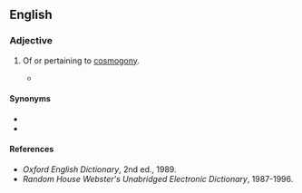 ==English==

===Adjective===
{{en-adj|-}}

# {{lb|en|archaic}} Of or pertaining to [[cosmogony]].
#* {{quote-text|en|year=1854|author=[[w:Henry_David_Thoreau|Henry David Thoreau]]|title=Walden|chapter=16|passage=In the morning I bathe my intellect in the stupendous and '''cosmogonal''' philosophy of the Bhagvat-Geeta, since whose composition years of the gods have elapsed, and in comparison with which our modern world and its literature seem puny and trivial.}}

====Synonyms====
* {{l|en|cosmogonic}}
* {{l|en|cosmogonical}}

====References====
* ''Oxford English Dictionary'', 2nd ed., 1989.
* ''Random House Webster's Unabridged Electronic Dictionary'', 1987-1996.